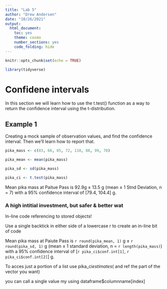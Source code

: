 ```yaml
---
title: "Lab 5"
author: "Drew Andersen"
date: "10/26/2021"
output: 
  html_document: 
    toc: yes
    theme: cosmo
    number_sections: yes
    code_folding: hide
---
```


```r
knitr::opts_chunk$set(echo = TRUE)

library(tidyverse)
```

# Confidene intervals
In this section we will learn how to use the t.test() function as a way to return the confidence interval using the t-distribution.

## Example 1 
Creating a mock sample of observation values, and find the confidence interval. Then we'll learn how to report that.
```r
pika_mass <- c(83, 66, 85, 72, 110, 88, 99, 78)

pika_mean <- mean(pika_mass)

pika_sd <- sd(pika_mass)

pika_ci <- t.test(pika_mass)
```

Mean pika mass at Paitue Pass is 92.9g $\pm$ 13.5 g
(mean $\pm$ 1 Stnd Deviation, n = 7) with a 95% confidence interval of [79.4, 104.4] g. 

### A high intitial investment, but safer & better wat

In-line code referencing to stored objects!

Use a single backtick in either side of a lowercase r to create an in-line bit of code

Mean pika mass at Paiute Pass is `r round(pika_mean, 1)` g $\pm$ `r round(pika_sd, 1)` g (mean $\pm$ 1 standard deviation, n = `r length(pika_mass)`) with a 95% confidence interval of [`r pika_ci$conf.int[1]`, `r pika_ci$conf.int[2]`] g.

To acces just a portion of a list use pika_ci$estimates ($ and ref the part of the vector you want)

you can call a single value my using dataframe$columnname[index]